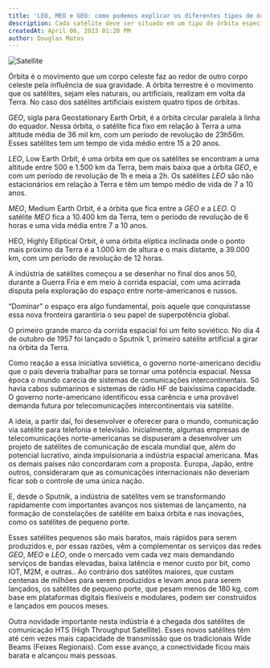 ```yaml
---
title: 'LEO, MEO e GEO: como podemos explicar os diferentes tipos de órbita?'
description: Cada satélite deve ser situado em um tipo de órbita específico, a depender do tamanho e de sua utilidade.
createdAt: April 06, 2023 01:20 PM
author: Douglas Matos
---
```

![Satellite](/images/satellite.webp)

Órbita é o movimento que um corpo celeste faz ao redor de outro corpo celeste pela influência de sua gravidade. A órbita terrestre é o movimento que os satélites, sejam eles naturais, ou artificiais, realizam em volta da Terra. No caso dos satélites artificiais existem quatro tipos de órbitas.

*GEO*, sigla para Geostationary Earth Orbit, é a órbita circular paralela à linha do equador. Nessa órbita, o satélite fica fixo em relação à Terra a uma altitude média de 36 mil km, com um período de revolução de 23h56m. Esses satélites tem um tempo de vida médio entre 15 a 20 anos.

*LEO*, Low Earth Orbit, é uma órbita em que os satélites se encontram a uma altitude entre 500 e 1.500 km da Terra, bem mais baixa que a órbita *GEO*, e com um período de revolução de 1h e meia a 2h. Os satélites *LEO* são não estacionários em relação à Terra e têm um tempo médio de vida de 7 a 10 anos.

*MEO*, Medium Earth Orbit, é a órbita que fica entre a *GEO* e a *LEO*. O satélite *MEO* fica a 10.400 km da Terra, tem o período de revolução de 6 horas e uma vida média entre 7 a 10 anos.

HEO, Highly Elliptical Orbit, é uma órbita elíptica inclinada onde o ponto mais próximo da Terra é a 1.000 km de altura e o mais distante, a 39.000 km, com um período de revolução de 12 horas.

A indústria de satélites começou a se desenhar no final dos anos 50, durante a Guerra Fria e em meio à corrida espacial, com uma acirrada disputa pela exploração do espaço entre norte-americanos e russos.

“Dominar” o espaço era algo fundamental, pois aquele que conquistasse essa nova fronteira garantiria o seu papel de superpotência global.

O primeiro grande marco da corrida espacial foi um feito soviético. No dia 4 de outubro de 1957 foi lançado o Sputnik 1, primeiro satélite artificial a girar na órbita da Terra.

Como reação a essa iniciativa soviética, o governo norte-americano decidiu que o país deveria trabalhar para se tornar uma potência espacial. Nessa época o mundo carecia de sistemas de comunicações intercontinentais. Só havia cabos submarinos e sistemas de rádio HF de baixíssima capacidade. O governo norte-americano identificou essa carência e uma provável demanda futura por telecomunicações intercontinentais via satélite.

A ideia, a partir daí, foi desenvolver e oferecer para o mundo, comunicação via satélite para telefonia e televisão. Inicialmente, algumas empresas de telecomunicações norte-americanas se dispuseram a desenvolver um projeto de satélites de comunicação de escala mundial que, além do potencial lucrativo, ainda impulsionaria a indústria espacial americana. Mas os demais países não concordaram com a proposta. Europa, Japão, entre outros, consideraram que as comunicações internacionais não deveriam ficar sob o controle de uma única nação.

E, desde o Sputnik, a indústria de satélites vem se transformando rapidamente com importantes avanços nos sistemas de lançamento, na formação de constelações de satélite em baixa órbita e nas inovações, como os satélites de pequeno porte.

Esses satélites pequenos são mais baratos, mais rápidos para serem produzidos e, por essas razões, vêm a complementar os serviços das redes *GEO*, *MEO* e *LEO*, onde o mercado vem cada vez mais demandando serviços de bandas elevadas, baixa latência e menor custo por bit, como IOT, M2M, e outras.. Ao contrário dos satélites maiores, que custam centenas de milhões para serem produzidos e levam anos para serem lançados, os satélites de pequeno porte, que pesam menos de 180 kg, com base em plataformas digitais flexíveis e modulares, podem ser construídos e lançados em poucos meses.

Outra novidade importante nesta indústria é a chegada dos satélites de comunicação HTS (High Throughput Satellite). Esses novos satélites têm até cem vezes mais capacidade de transmissão que os tradicionais Wide Beams (Feixes Regionais). Com esse avanço, a conectividade ficou mais barata e alcançou mais pessoas.